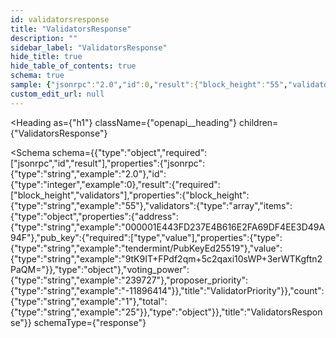 ```yaml
---
id: validatorsresponse
title: "ValidatorsResponse"
description: ""
sidebar_label: "ValidatorsResponse"
hide_title: true
hide_table_of_contents: true
schema: true
sample: {"jsonrpc":"2.0","id":0,"result":{"block_height":"55","validators":[{"address":"000001E443FD237E4B616E2FA69DF4EE3D49A94F","pub_key":{"type":"tendermint/PubKeyEd25519","value":"9tK9IT+FPdf2qm+5c2qaxi10sWP+3erWTKgftn2PaQM="},"voting_power":"239727","proposer_priority":"-11896414"}],"count":"1","total":"25"}}
custom_edit_url: null
---
```



<Heading
  as={"h1"}
  className={"openapi__heading"}
  children={"ValidatorsResponse"}
>
</Heading>





<Schema
  schema={{"type":"object","required":["jsonrpc","id","result"],"properties":{"jsonrpc":{"type":"string","example":"2.0"},"id":{"type":"integer","example":0},"result":{"required":["block_height","validators"],"properties":{"block_height":{"type":"string","example":"55"},"validators":{"type":"array","items":{"type":"object","properties":{"address":{"type":"string","example":"000001E443FD237E4B616E2FA69DF4EE3D49A94F"},"pub_key":{"required":["type","value"],"properties":{"type":{"type":"string","example":"tendermint/PubKeyEd25519"},"value":{"type":"string","example":"9tK9IT+FPdf2qm+5c2qaxi10sWP+3erWTKgftn2PaQM="}},"type":"object"},"voting_power":{"type":"string","example":"239727"},"proposer_priority":{"type":"string","example":"-11896414"}},"title":"ValidatorPriority"}},"count":{"type":"string","example":"1"},"total":{"type":"string","example":"25"}},"type":"object"}},"title":"ValidatorsResponse"}}
  schemaType={"response"}
>
  
</Schema>
            